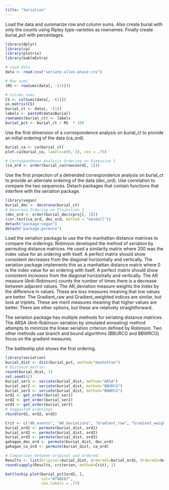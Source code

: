 ```yaml
---
title: "Seriation"
---
```


Load the data and summarize row and column sums. Also create burial with only the counts using Ripley type-varieties as rownames. Finally create burial_pct with percentages.

```r
library(dplyr)
library(ca)
library(plotrix)
library(kableExtra)

# read data
data <- read.csv("seriate.allen.phase.csv")

# Row sums
(RS <- rowSums(data[, -(1)]))

# Column sums
CS <- colSums(data[, -(1)])
as.matrix(CS)
burial_ct <- data[, -(1)]
labels <- paste0(data$Burial)
rownames(burial_ct) <- labels
burial_pct <- burial_ct / RS  * 100
```

Use the first dimension of a correspondence analysis on burial_ct to provide an initial ordering of the data (ca_ord).

```r
burial_ca <- ca(burial_ct)
plot.ca(burial_ca, labels=c(0, 2), cex = .75)

# Correspondence Analysis Ordering on Dimension 1
(ca_ord <- order(burial_ca$rowcoord[, 1]))
```

Use the first projection of a detrended correspondence analysis on burial_ct to provide an alternate ordering of the data (dec_ord). Use correlation to compare the two sequences. Detach packages that contain functions that interfere with the seriation package.

```r
library(vegan)
burial_dec <- decorana(burial_ct)
# Decorana Ordering on Projection 1
(dec_ord <- order(burial_dec$rproj[, 1]))
(cor.test(ca_ord, dec_ord, method = "kendall"))
detach("package:vegan")
detach("package:permute")
```

Load the seriation package to use the the manhattan distance matrices to compare the orderings. Robinson developed the method of seriation by permuting distance matrices. He used a similarity matrix where 200 was the index value for an ordering with itself. A perfect matrix should show consistent *decreases* from the diagonal horizontally and vertically. The seriation package implements this as a manhattan distance matrix where 0 is the index value for an ordering with itself. A perfect matrix should show consistent *increases* from the diagonal horizontally and vertically. The AR measure (Anti-Robinson) counts the number of times there is a decrease between adjacent values. The AR_deviation measure weights the index by the difference in values. These are loss measures meaning that low values are better. The Gradient_raw and Gradient_weighted indices are similar, but look at triplets. These are merit measures meaning that higher values are better. There are other options, but these are relatively straightforward.

The seriation package has multiple methods for seriating distance matrices. The ARSA (Anti-Robinson seriation by simulated annealing) method attempts to minimize the linear seriation criterion defined by Robinson. Two other methods use branch and bound algorithms (BBURCG and BBWRCG) focus on the gradient measures.

The battleship plot shows the first ordering. 

```r
library(seriation)
burial_dist <- dist(burial_pct, method="manhattan")
# Distance matrix:
round(burial_dist, 1)
set.seed(42)
burial_ser1 <- seriate(burial_dist, method="ARSA")
burial_ser2 <- seriate(burial_dist, method="BBURCG")
burial_ser3 <- seriate(burial_dist, method="BBWRCG")
ord1 <- get_order(burial_ser1)
ord2 <- get_order(burial_ser2)
ord3 <- get_order(burial_ser3)
# Suggested orderings
rbind(ord1, ord2, ord3)

Crit <- c("AR_events", "AR_deviations", "Gradient_raw", "Gradient_weighted")
burial_ord1 <- permute(burial_dist, ord1)
burial_ord2 <- permute(burial_dist, ord2)
burial_ord3 <- permute(burial_dist, ord3)
gahagan_dec_ord <- permute(burial_dist, dec_ord)
gahagan_ca_ord <- permute(burial_dist, ca_ord)

# Comparison between original and ordered:
Results <- list(Original=burial_dist, Ordered1=burial_ord1, Ordered2=burial_ord2, Ordered3=burial_ord3, CA=gahagan_ca_ord, DEC=gahagan_dec_ord)
round(sapply(Results, criterion, method=Crit), 1)

battleship.plot(burial_pct[ord2, ], 
                col="#798E87", 
                cex.labels = .75)
```
